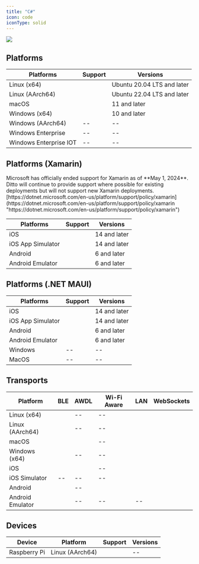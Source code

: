 ```yaml
---
title: "C#"
icon: code
iconType: solid
---
```


<Frame>
  <img src="/images/v4.9/release-5.webp"/>
</Frame>

## Platforms

| **Platforms** | **Support** | **Versions** |
| --- | --- | --- |
| Linux (x64) | <Icon icon="check" iconType="solid" /> | Ubuntu 20.04 LTS and later |
| Linux (AArch64) | <Icon icon="check" iconType="solid" /> | Ubuntu 22.04 LTS  and later |
| macOS | <Icon icon="check" iconType="solid" /> | 11 and later |
| Windows (x64) | <Icon icon="check" iconType="solid" /> | 10 and later |
| Windows (AArch64) | \-- | \-- |
| Windows Enterprise | \-- | \-- |
| Windows Enterprise IOT | \-- | \-- |

## Platforms (Xamarin)

<Warning>
Microsoft has officially ended support for Xamarin as of **May 1, 2024**. Ditto will continue to provide support where possible for existing deployments but will not support new Xamarin deployments. [https://dotnet.microsoft.com/en-us/platform/support/policy/xamarin](https://dotnet.microsoft.com/en-us/platform/support/policy/xamarin "https://dotnet.microsoft.com/en-us/platform/support/policy/xamarin")
</Warning>

| **Platforms** | **Support** | **Versions** |
| --- | --- | --- |
| iOS | <Icon icon="check" iconType="solid" /> | 14 and later |
| iOS App Simulator | <Icon icon="check" iconType="solid" /> | 14 and later |
| Android | <Icon icon="check" iconType="solid" /> | 6 and later |
| Android Emulator | <Icon icon="check" iconType="solid" /> | 6 and later |

## Platforms (.NET MAUI)

| **Platforms** | **Support** | **Versions** |
| --- | --- | --- |
| iOS | <Icon icon="check" iconType="solid" /> | 14 and later |
| iOS App Simulator | <Icon icon="check" iconType="solid" /> | 14 and later |
| Android | <Icon icon="check" iconType="solid" /> | 6 and later |
| Android Emulator | <Icon icon="check" iconType="solid" /> | 6 and later |
| Windows | \-- | \-- |
| MacOS | \-- | \-- |

## Transports
| **Platform** | **BLE** | **AWDL** | **Wi-Fi Aware** | **LAN** | **WebSockets** |
| --- | --- | --- | --- | --- | --- |
| Linux (x64) | <Icon icon="check" iconType="solid" /> | \-- | \-- | <Icon icon="check" iconType="solid" /> | <Icon icon="check" iconType="solid" /> |
| Linux (AArch64) | <Icon icon="check" iconType="solid" /> | \-- | \-- | <Icon icon="check" iconType="solid" /> | <Icon icon="check" iconType="solid" /> |
| macOS | <Icon icon="check" iconType="solid" /> | <Icon icon="check" iconType="solid" /> | \-- | <Icon icon="check" iconType="solid" /> | <Icon icon="check" iconType="solid" /> |
| Windows (x64) | <Icon icon="check" iconType="solid" /> | \-- | \-- | <Icon icon="check" iconType="solid" /> | <Icon icon="check" iconType="solid" /> |
| iOS | <Icon icon="check" iconType="solid" /> | <Icon icon="check" iconType="solid" /> | \-- | <Icon icon="check" iconType="solid" /> | <Icon icon="check" iconType="solid" /> |
| iOS Simulator | \-- | \-- | \-- | <Icon icon="check" iconType="solid" /> | <Icon icon="check" iconType="solid" /> |
| Android | <Icon icon="check" iconType="solid" /> | \-- | <Icon icon="check" iconType="solid" /> | <Icon icon="check" iconType="solid" /> | <Icon icon="check" iconType="solid" /> |
| Android Emulator | <Icon icon="check" iconType="solid" /> | \-- | \-- | \-- | <Icon icon="check" iconType="solid" /> |

## Devices
| **Device** | **Platform** | **Support** | **Versions** |
| --- | --- | --- | --- |
| Raspberry Pi | Linux (AArch64) | <Icon icon="check" iconType="solid" /> | \-- |
